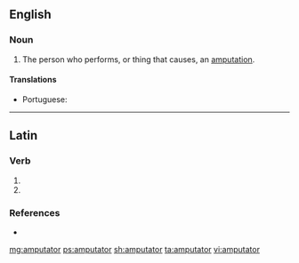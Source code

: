 ==English==

===Noun===
{{en-noun}}

# The person who performs, or thing that causes, an [[amputation]].

====Translations====
{{trans-top|person who performs, or thing that causes, an amputation}}
* Portuguese: {{t|pt|amputador|m}}
{{trans-mid}}
{{trans-bottom}}

----

==Latin==

===Verb===
{{la-verb-form|amputātor}}

# {{inflection of|amputō||2|s|futr|pasv|impr|lang=la}}
# {{inflection of|amputō||3|s|futr|pasv|impr|lang=la}}

===References===
* {{R:du Cange}}

[[mg:amputator]]
[[ps:amputator]]
[[sh:amputator]]
[[ta:amputator]]
[[vi:amputator]]
